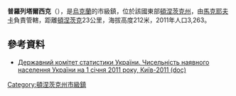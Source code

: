 {{no footnotes|time=2015-09-14T09:20:18+00:00}}
'''普羅列塔爾西克'''（{{lang-uk|П'ятипілля}}），是[[烏克蘭|烏克蘭]]的市級鎮，位於該國東部[[頓涅茨克州|頓涅茨克州]]，由[[馬克耶夫卡|馬克耶夫卡]]負責管轄，距離[[頓涅茨克|頓涅茨克]]23公里，海拔高度212米，2011年人口3,263。

==參考資料==
*[https://web.archive.org/web/20121010205321/http://stat6.stat.lviv.ua/PXWEB2007/ukr/publ/2011/chnas.zip Державний комітет статистики України. Чисельність наявного населення України на 1 січня 2011 року, Київ-2011 (doc)]

{{coord|48|0|43|N|38|5|31|E|scale:100000|display=title}}

{{DEFAULTSORT:Пролетарське}}
[[Category:頓涅茨克州市級鎮|Category:頓涅茨克州市級鎮]]


{{Donetsk-geo-stub}}